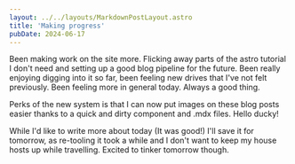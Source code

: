 ```yaml
---
layout: ../../layouts/MarkdownPostLayout.astro
title: 'Making progress'
pubDate: 2024-06-17
---
```


<BlogImage src={postSrc} alt='Missing out on a great picture of a duck if it didnt show'/>

Been making work on the site more. Flicking away parts of the astro tutorial I don't need and setting up a good blog pipeline for the future. Been really enjoying digging into it so far, been feeling new drives that I've not felt previously. Been feeling more in general today. Always a good thing.

Perks of the new system is that I can now put images on these blog posts easier thanks to a quick and dirty component and .mdx files. Hello ducky!

While I'd like to write more about today (It was good!) I'll save it for tomorrow, as re-tooling it took a while and I don't want to keep my house hosts up while travelling. Excited to tinker tomorrow though.